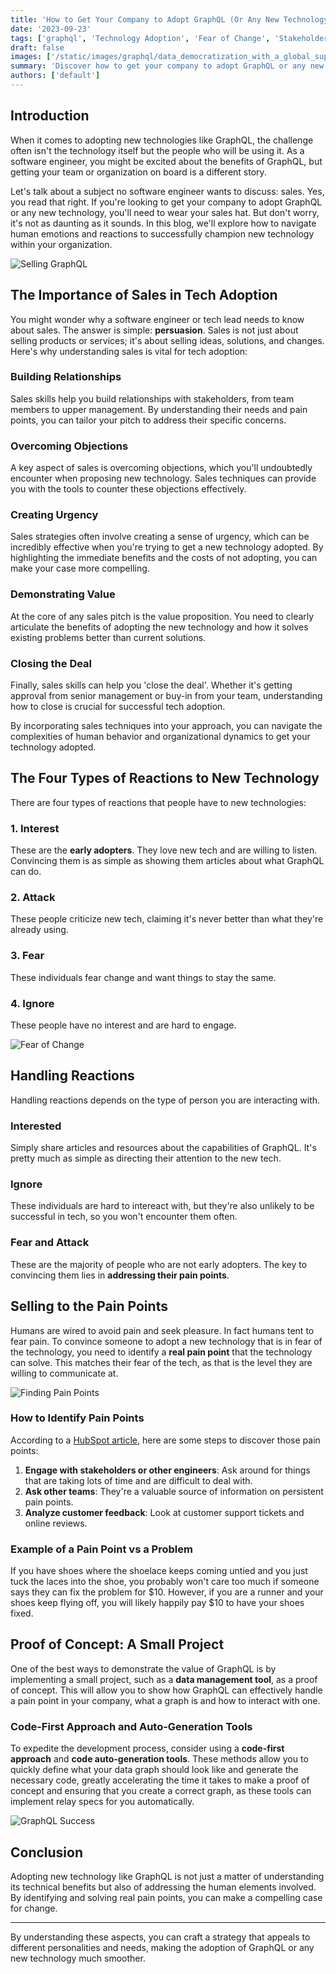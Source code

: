 ```yaml
---
title: 'How to Get Your Company to Adopt GraphQL (Or Any New Technology)'
date: '2023-09-23'
tags: ['graphql', 'Technology Adoption', 'Fear of Change', 'Stakeholder Management']
draft: false
images: ['/static/images/graphql/data_democratization_with_a_global_supergraph.png']
summary: 'Discover how to get your company to adopt GraphQL or any new technology. This comprehensive guide covers the human element, pain points, and a step-by-step strategy for tech adoption. Ideal for software engineers and tech leads.'
authors: ['default']
---
```


## Introduction

When it comes to adopting new technologies like GraphQL, the challenge often isn't the technology itself but the people who will be using it. As a software engineer, you might be excited about the benefits of GraphQL, but getting your team or organization on board is a different story.

Let's talk about a subject no software engineer wants to discuss: sales. Yes, you read that right. If you're looking to get your company to adopt GraphQL or any new technology, you'll need to wear your sales hat. But don't worry, it's not as daunting as it sounds. In this blog, we'll explore how to navigate human emotions and reactions to successfully champion new technology within your organization.

![Selling GraphQL](/static/images/graphql/selling_graphql.png)

## The Importance of Sales in Tech Adoption

You might wonder why a software engineer or tech lead needs to know about sales. The answer is simple: **persuasion**. Sales is not just about selling products or services; it's about selling ideas, solutions, and changes. Here's why understanding sales is vital for tech adoption:

### Building Relationships

Sales skills help you build relationships with stakeholders, from team members to upper management. By understanding their needs and pain points, you can tailor your pitch to address their specific concerns.

### Overcoming Objections

A key aspect of sales is overcoming objections, which you'll undoubtedly encounter when proposing new technology. Sales techniques can provide you with the tools to counter these objections effectively.

### Creating Urgency

Sales strategies often involve creating a sense of urgency, which can be incredibly effective when you're trying to get a new technology adopted. By highlighting the immediate benefits and the costs of not adopting, you can make your case more compelling.

### Demonstrating Value

At the core of any sales pitch is the value proposition. You need to clearly articulate the benefits of adopting the new technology and how it solves existing problems better than current solutions.

### Closing the Deal

Finally, sales skills can help you 'close the deal'. Whether it's getting approval from senior management or buy-in from your team, understanding how to close is crucial for successful tech adoption.

By incorporating sales techniques into your approach, you can navigate the complexities of human behavior and organizational dynamics to get your technology adopted.

## The Four Types of Reactions to New Technology

There are four types of reactions that people have to new technologies:

### 1. Interest

These are the **early adopters**. They love new tech and are willing to listen. Convincing them is as simple as showing them articles about what GraphQL can do.

### 2. Attack

These people criticize new tech, claiming it's never better than what they're already using.

### 3. Fear

These individuals fear change and want things to stay the same.

### 4. Ignore

These people have no interest and are hard to engage.

![Fear of Change](/static/images/graphql/fear_of_change.png)

## Handling Reactions

Handling reactions depends on the type of person you are interacting with.

### Interested

Simply share articles and resources about the capabilities of GraphQL. It's pretty much as simple as directing their attention to the new tech.

### Ignore

These individuals are hard to intereact with, but they're also unlikely to be successful in tech, so you won't encounter them often.

### Fear and Attack

These are the majority of people who are not early adopters. The key to convincing them lies in **addressing their pain points**.

## Selling to the Pain Points

Humans are wired to avoid pain and seek pleasure. In fact humans tent to fear pain. To convince someone to adopt a new technology that is in fear of the technology, you need to identify a **real pain point** that the technology can solve. This matches their fear of the tech, as that is the level they are willing to communicate at.

![Finding Pain Points](/static/images/graphql/finding_pain_points.png)

### How to Identify Pain Points

According to a [HubSpot article](https://blog.hubspot.com/sales/uncover-business-pain), here are some steps to discover those pain points:

1. **Engage with stakeholders or other engineers**: Ask around for things that are taking lots of time and are difficult to deal with.
2. **Ask other teams**: They're a valuable source of information on persistent pain points.
3. **Analyze customer feedback**: Look at customer support tickets and online reviews.

### Example of a Pain Point vs a Problem

If you have shoes where the shoelace keeps coming untied and you just tuck the laces into the shoe, you probably won't care too much if someone says they can fix the problem for \$10. However, if you are a runner and your shoes keep flying off, you will likely happily pay $10 to have your shoes fixed.

## Proof of Concept: A Small Project

One of the best ways to demonstrate the value of GraphQL is by implementing a small project, such as a **data management tool**, as a proof of concept. This will allow you to show how GraphQL can effectively handle a pain point in your company, what a graph is and how to interact with one.

### Code-First Approach and Auto-Generation Tools

To expedite the development process, consider using a **code-first approach** and **code auto-generation tools**. These methods allow you to quickly define what your data graph should look like and generate the necessary code, greatly accelerating the time it takes to make a proof of concept and ensuring that you create a correct graph, as these tools can implement relay specs for you automatically.

![GraphQL Success](/static/images/graphql/successful_graphql.png)

## Conclusion

Adopting new technology like GraphQL is not just a matter of understanding its technical benefits but also of addressing the human elements involved. By identifying and solving real pain points, you can make a compelling case for change.

---

By understanding these aspects, you can craft a strategy that appeals to different personalities and needs, making the adoption of GraphQL or any new technology much smoother.

<BlogNewsletterForm title="Get twice as much done with a fifth of the code." />
